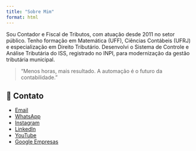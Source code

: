 ```yaml
---
title: "Sobre Mim"
format: html
---
```


Sou Contador e Fiscal de Tributos, com atuação desde 2011 no setor público. Tenho formação em Matemática (UFF), Ciências Contábeis (UFRJ) e especialização em Direito Tributário. Desenvolvi o Sistema de Controle e Análise Tributária do ISS, registrado no INPI, para modernização da gestão tributária municipal.

> “Menos horas, mais resultado. A automação é o futuro da contabilidade.”

## 📎 Contato

- [<i class="bi bi-envelope"></i> Email](mailto:igorespindola91@gmail.com)
- [<i class="bi bi-whatsapp"></i> WhatsApp](https://wa.me/5522992486787)
- [<i class="bi bi-instagram"></i> Instagram](https://www.instagram.com/idespindola)
- [<i class="bi bi-linkedin"></i> LinkedIn](https://www.linkedin.com/in/idespindola)
- [<i class="bi bi-youtube"></i> YouTube](https://www.youtube.com/@idespindola)  
- [<i class="bi bi-geo-alt"></i> Google Empresas](https://g.co/kgs/aieVSAL)  